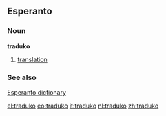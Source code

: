 ==Esperanto==
===Noun===
'''traduko'''
# [[translation]]
===See also===
[http://dictionaries.travlang.com/esperanto.html Esperanto dictionary]

[[el:traduko]]
[[eo:traduko]]
[[it:traduko]]
[[nl:traduko]]
[[zh:traduko]]
